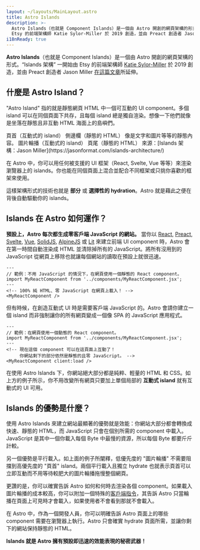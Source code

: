 ```yaml
---
layout: ~/layouts/MainLayout.astro
title: Astro Islands
description: >-
  Astro Islands（也就是 Component Islands）是一個由 Astro 開創的網頁架構的形式。“Islands 架構” 一開始由
  Etsy 的前端架構師 Katie Sylor-Miller 於 2019 創造，並由 Preact 創造者 Jason Miller 所延伸。
i18nReady: true
---
```




**Astro Islands**（也就是 Component Islands）是一個由 Astro 開創的網頁架構的形式。“Islands 架構” 一開始由 Etsy 的前端架構師 [Katie Sylor-Miller](https://twitter.com/ksylor) 於 2019 創造，並由 Preact 創造者 Jason Miller [在這篇文章](https://jasonformat.com/islands-architecture/)所延伸。


## 什麼是 Astro Island？

"Astro Island" 指的就是靜態網頁 HTML 中一個可互動的 UI component。多個 island 可以在同個頁面下共存，且每個 island 總是獨自渲染。想像一下他們就像是坐落在靜態且非互動 HTML 海面上的島嶼們。

<IslandsDiagram>
    <Fragment slot="headerApp">頁首（互動式的 island）</Fragment>
    <Fragment slot="sidebarApp">側邊欄（靜態的 HTML）</Fragment>
    <Fragment slot="main">
        像是文字和圖片等等的靜態內容。
    </Fragment>
    <Fragment slot="carouselApp">圖片輪播（互動式的 island）</Fragment>
    <Fragment slot="footer">頁尾（靜態的 HTML）</Fragment>
    <Fragment slot="source">來源：[Islands 架構：Jason Miller](https://jasonformat.com/islands-architecture/)</Fragment>
</IslandsDiagram>

在 Astro 中，你可以用任何被支援的 UI 框架（React, Svelte, Vue 等等）來渲染瀏覽器上的 islands。你也能在同個頁面上混合並配合不同框架或只挑你喜歡的框架來使用。

這樣架構形式的技術也就是 **部分** 或 **選擇性的 hydration**。Astro 就是藉此之便在背後自動驅動你的 islands。

## Islands 在 Astro 如何運作？

**預設上，Astro 每次都生成零客戶端 JavaScript 的網站。** 當你以  [React](https://reactjs.org/), [Preact](https://preactjs.com/), [Svelte](https://svelte.dev/), [Vue](https://vuejs.org/), [SolidJS](https://www.solidjs.com/), [AlpineJS](https://alpinejs.dev/) 或 [Lit](https://lit.dev/) 來建立前端 UI component 時，Astro 會在第一時間自動渲染成 HTML 並清除掉所有的 JavaScript。將所有沒用到的 JavaScript 從網頁上移除也就讓每個網站的讀取在預設上就很迅速。

```astro title="src/pages/index.astro"
---
// 範例：不用 JavaScript 的情況下，在網頁使用一個靜態的 React component。
import MyReactComponent from '../components/MyReactComponent.jsx';
---
<!-- 100% 純 HTML、零 JavaScript 在網頁上載入！ -->
<MyReactComponent />
```

但有時候，在創造互動式 UI 時是需要客戶端 JavaScript 的。Astro 會請你建立一個 island 而非強制讓你的所有網頁變成一個像 SPA 的 JavaScript 應用程式。

```astro title="src/pages/index.astro" ins="client:load"
---
// 範例：在網頁使用一個動態的 React component。
import MyReactComponent from '../components/MyReactComponent.jsx';
---
<!-- 現在這個 component 可以在這頁面上互動了！ 
     你網站剩下的部分依然是靜態的且零 JavaScript。 -->
<MyReactComponent client:load />
```

在使用 Astro Islands 下，你網站絕大部分都是純粹、輕量的 HTML 和 CSS。如上方的例子所示，你不用改變所有網頁只要加上單個局部的 **互動式 island** 就有互動式的 UI 可用。

## Islands 的優勢是什麼？

使用 Astro Islands 來建立網站最顯著的優勢就是效能：你網站大部分都會轉換成快速、靜態的 HTML，而 JavaScript 只會在個別所需的 component 中載入。JavaScript 是其中一個你載入每個 Byte 中最慢的資源，所以每個 Byte 都要斤斤計較。

另一個優勢是平行載入。如上面的例子所闡釋，低優先度的 "圖片輪播" 不需要阻擋到高優先度的 "頁首" island。兩個平行載入且獨立 hydrate 也就表示頁首可以立即互動而不用等待較肥大的圖片輪播拖慢整個網頁。

更讚的是，你可以確實告訴 Astro 如何和何時去渲染各個 component。如果載入圖片輪播的成本較高，你可以附加一個特殊的[客戶端指令](/zh-tw/reference/directives-reference/#client-directives)，其告訴 Astro 只當輪播在頁面上可見時才會載入，如果使用者不會看到那就不會載入。

在 Astro 中，作為一個開發人員，你可以明確告訴 Astro 頁面上的哪些 component 需要在瀏覽器上執行。Astro 只會確實 hydrate 頁面所需，並讓你剩下的網站保持靜態的 HTML。

**Islands 就是 Astro 擁有預設即迅速的效能表現的秘密武器！**
